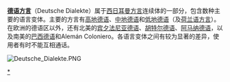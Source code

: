'''[[德语|德语]][[方言|方言]]'''（Deutsche Dialekte）属于[[西日耳曼|西日耳曼]][[方言|方言]]连续体的一部分，包含数种主要的语言变体。主要的方言有[[高地德语|高地德语]]、[[中地德语|中地德语]]和[[低地德语|低地德语]]（及[[荷兰语方言|荷兰语方言]]）。在欧洲的德语区以外，还有北美的[[宾夕法尼亚德语|宾夕法尼亚德语]]、[[胡特尔德语|胡特尔德语]]、[[阿马纳德语|阿马纳德语]]，以及南美的[[巴西德语|巴西德语]]和Alemán Coloniero。各语言变体之间有较为显著的差异，使用者有时不能互相通话。

[[File:Deutsche_Dialekte.PNG|thumb]]
{{clear}}

[[Category:德語方言|*]]